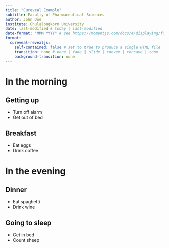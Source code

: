 ```yaml
---
title: "Cureveal Example"
subtitle: Faculty of Pharmaceutical Sciences
author: John Doe
institute: Chulalongkorn University
date: last-modified # today | last-modified
date-format: "MMM YYYY" # see https://momentjs.com/docs/#/displaying/format/
format:
  cureveal-revealjs:
    self-contained: false # set to true to produce a single HTML file
    transition: none # none | fade | slide | convex | concave | zoom
    background-transition: none
---
```


# In the morning

## Getting up

- Turn off alarm
- Get out of bed

## Breakfast

- Eat eggs
- Drink coffee

# In the evening

## Dinner

- Eat spaghetti
- Drink wine

## Going to sleep

- Get in bed
- Count sheep
